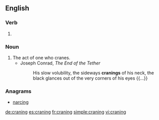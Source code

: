 ==English==

===Verb===
{{head|en|present participle}}

# {{present participle of|crane|lang=en}}

===Noun===
{{en-noun}}

# The act of one who cranes.
#* Joseph Conrad, ''The End of the Tether''
#*: His slow volubility, the sideways '''cranings''' of his neck, the black glances out of the very corners of his eyes {{...}}

===Anagrams===
* [[narcing#English|narcing]]

[[de:craning]]
[[es:craning]]
[[fr:craning]]
[[simple:craning]]
[[vi:craning]]